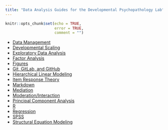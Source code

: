 ```yaml
---
title: "Data Analysis Guides for the Developmental Psychopathology Lab"
---
```


```r
knitr::opts_chunk$set(echo = TRUE,
                      error = TRUE,
                      comment = "")
```

- [Data Management](dataManagement.html)
- [Developmental Scaling](developmentalScaling.html)
- [Exploratory Data Analysis](eda.html)
- [Factor Analysis](factorAnalysis.html)
- [Figures](figures.html)
- [Git, GitLab, and GitHub](git.html)
- [Hierarchical Linear Modeling](hlm.html)
- [Item Response Theory](irt.html)
- [Markdown](markdown.html)
- [Mediation](sem.html#mediation)
- [Moderation/Interaction](regression.html#moderation)
- [Principal Component Analysis](pca.html)
- [R](R.html)
- [Regression](regression.html)
- [SPSS](spss.html)
- [Structural Equation Modeling](sem.html)
